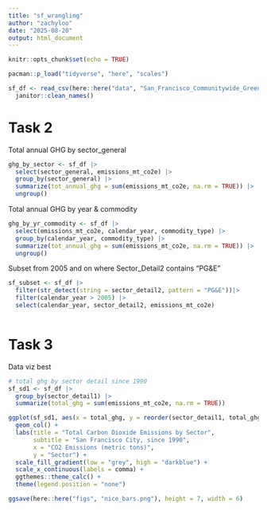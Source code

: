 ```yaml
---
title: "sf_wrangling"
author: "zachyloo"
date: "2025-08-20"
output: html_document
---
```


```r
knitr::opts_chunk$set(echo = TRUE)
```

```r
pacman::p_load("tidyverse", "here", "scales")

sf_df <- read_csv(here::here("data", "San_Francisco_Communitywide_Greenhouse_Gas_Inventory.csv")) |> 
  janitor::clean_names()
```

# Task 2
Total annual GHG by sector_general
```r
ghg_by_sector <- sf_df |>
  select(sector_general, emissions_mt_co2e) |> 
  group_by(sector_general) |> 
  summarize(tot_annual_ghg = sum(emissions_mt_co2e, na.rm = TRUE)) |> 
  ungroup()
```

Total annual GHG by year & commodity
```r
ghg_by_yr_commodity <- sf_df |> 
  select(emissions_mt_co2e, calendar_year, commodity_type) |> 
  group_by(calendar_year, commodity_type) |> 
  summarize(tot_annual_ghg = sum(emissions_mt_co2e, na.rm = TRUE)) |> 
  ungroup()
```

Subset from 2005 and on where Sector_Detail2 contains "PG&E"
```r
sf_subset <- sf_df |> 
  filter(str_detect(string = sector_detail2, pattern = "PG&E"))|>
  filter(calendar_year > 2005) |> 
  select(calendar_year, sector_detail2, emissions_mt_co2e)
  
```

# Task 3
Data viz best
```r
# total ghg by sector detail since 1990
sf_sd1 <- sf_df |> 
  group_by(sector_detail1) |> 
  summarize(total_ghg = sum(emissions_mt_co2e, na.rm = TRUE)) 

ggplot(sf_sd1, aes(x = total_ghg, y = reorder(sector_detail1, total_ghg), fill = total_ghg)) +
  geom_col() +
  labs(title = "Total Carbon Dioxide Emissions by Sector",
       subtitle = "San Francisco City, since 1990",
       x = "CO2 Emissions (metric tons)",
       y = "Sector") +
  scale_fill_gradient(low = "grey", high = "darkblue") +
  scale_x_continuous(labels = comma) +
  ggthemes::theme_calc() +
  theme(legend.position = "none")
```

```r
ggsave(here::here("figs", "nice_bars.png"), height = 7, width = 6)
```

